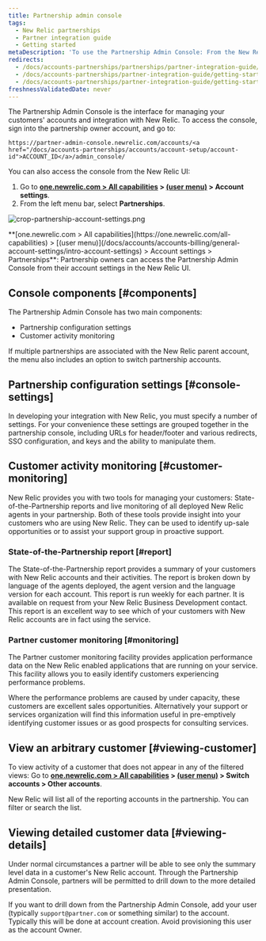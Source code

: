 ```yaml
---
title: Partnership admin console
tags:
  - New Relic partnerships
  - Partner integration guide
  - Getting started
metaDescription: 'To use the Partnership Admin Console: From the New Relic menu bar, select (partner account) > Account settings.'
redirects:
  - /docs/accounts-partnerships/partnerships/partner-integration-guide/partnership-console
  - /docs/accounts-partnerships/partner-integration-guide/getting-started/partnership-console
  - /docs/accounts-partnerships/partner-integration-guide/getting-started/partnership-admin-console
freshnessValidatedDate: never
---
```



The Partnership Admin Console is the interface for managing your customers' accounts and integration with New Relic. To access the console, sign into the partnership owner account, and go to:

```
https://partner-admin-console.newrelic.com/accounts/<a href="/docs/accounts-partnerships/accounts/account-setup/account-id">ACCOUNT_ID</a>/admin_console/
```

You can also access the console from the New Relic UI:

1. Go to <DoNotTranslate>**[one.newrelic.com > All capabilities](https://one.newrelic.com/all-capabilities) > [(user menu)](/docs/accounts/accounts-billing/general-account-settings/intro-account-settings) > Account settings**</DoNotTranslate>.
2. From the left menu bar, select <DoNotTranslate>**Partnerships**</DoNotTranslate>.

<img
  title="crop-partnership-account-settings.png"
  alt="crop-partnership-account-settings.png"
  src={accountsPartnershipSettings}
/>

<figcaption>
  <DoNotTranslate>**[one.newrelic.com > All capabilities](https://one.newrelic.com/all-capabilities) > [(user menu)](/docs/accounts/accounts-billing/general-account-settings/intro-account-settings) > Account settings > Partnerships**</DoNotTranslate>: Partnership owners can access the Partnership Admin Console from their account settings in the New Relic UI.
</figcaption>

## Console components [#components]

The Partnership Admin Console has two main components:

* Partnership configuration settings
* Customer activity monitoring

If multiple partnerships are associated with the New Relic parent account, the menu also includes an option to switch partnership accounts.

## Partnership configuration settings [#console-settings]

In developing your integration with New Relic, you must specify a number of settings. For your convenience these settings are grouped together in the partnership console, including URLs for header/footer and various redirects, SSO configuration, and keys and the ability to manipulate them.

## Customer activity monitoring [#customer-monitoring]

New Relic provides you with two tools for managing your customers: State-of-the-Partnership reports and live monitoring of all deployed New Relic agents in your partnership. Both of these tools provide insight into your customers who are using New Relic. They can be used to identify up-sale opportunities or to assist your support group in proactive support.

### State-of-the-Partnership report [#report]

The State-of-the-Partnership report provides a summary of your customers with New Relic accounts and their activities. The report is broken down by language of the agents deployed, the agent version and the language version for each account. This report is run weekly for each partner. It is available on request from your New Relic Business Development contact. This report is an excellent way to see which of your customers with New Relic accounts are in fact using the service.

### Partner customer monitoring [#monitoring]

The Partner customer monitoring facility provides application performance data on the New Relic enabled applications that are running on your service. This facility allows you to easily identify customers experiencing performance problems.

Where the performance problems are caused by under capacity, these customers are excellent sales opportunities. Alternatively your support or services organization will find this information useful in pre-emptively identifying customer issues or as good prospects for consulting services.

## View an arbitrary customer [#viewing-customer]

To view activity of a customer that does not appear in any of the filtered views: Go to <DoNotTranslate>**[one.newrelic.com > All capabilities](https://one.newrelic.com/all-capabilities) > [(user menu)](/docs/accounts/accounts-billing/general-account-settings/intro-account-settings) > Switch accounts > Other accounts**</DoNotTranslate>.

New Relic will list all of the reporting accounts in the partnership. You can filter or search the list.

## Viewing detailed customer data [#viewing-details]

Under normal circumstances a partner will be able to see only the summary level data in a customer's New Relic account. Through the Partnership Admin Console, partners will be permitted to drill down to the more detailed presentation.

If you want to drill down from the Partnership Admin Console, add your user (typically `support@partner.com` or something similar) to the account. Typically this will be done at account creation. Avoid provisioning this user as the account Owner.
